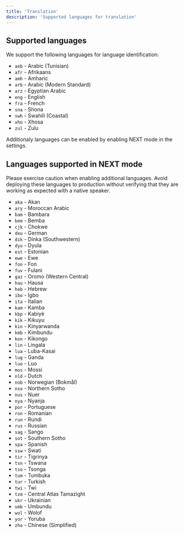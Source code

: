 ```yaml
---
title: 'Translation'
description: 'Supported languages for translation'
---
```


## Supported languages

We support the following languages for language identification:

* `aeb` - Arabic (Tunisian)
* `afr` - Afrikaans
* `amh` - Amharic
* `arb` - Arabic (Modern Standard)
* `arz` - Egyptian Arabic
* `eng` - English
* `fra` - French
* `sna` - Shona
* `swh` - Swahili (Coastal)
* `xho` - Xhosa
* `zul` - Zulu

Additionaly languages can be enabled by enabling NEXT mode in the settings.

## Languages supported in NEXT mode

<Note>
    Please exercise caution when enabling additional languages. 
    Avoid deploying these languages to production without verifying that they are working as expected with a native speaker.
</Note>

* `aka` - Akan
* `ary` - Moroccan Arabic
* `bam` - Bambara
* `bem` - Bemba
* `cjk` - Chokwe
* `deu` - German
* `dik` - Dinka (Southwestern)
* `dyu` - Dyula
* `est` - Estonian
* `ewe` - Ewe
* `fon` - Fon
* `fuv` - Fulani
* `gaz` - Oromo (Western Central)
* `hau` - Hausa
* `heb` - Hebrew
* `ibo` - Igbo
* `ita` - Italian
* `kam` - Kamba
* `kbp` - Kabiyè
* `kik` - Kikuyu
* `kin` - Kinyarwanda
* `kmb` - Kimbundu
* `kon` - Kikongo
* `lin` - Lingala
* `lua` - Luba-Kasai
* `lug` - Ganda
* `luo` - Luo
* `mos` - Mossi
* `nld` - Dutch
* `nob` - Norwegian (Bokmål)
* `nso` - Northern Sotho
* `nus` - Nuer
* `nya` - Nyanja
* `por` - Portuguese
* `ron` - Romanian
* `run` - Rundi
* `rus` - Russian
* `sag` - Sango
* `sot` - Southern Sotho
* `spa` - Spanish
* `ssw` - Swati
* `tir` - Tigrinya
* `tsn` - Tswana
* `tso` - Tsonga
* `tum` - Tumbuka
* `tur` - Turkish
* `twi` - Twi
* `tzm` - Central Atlas Tamazight
* `ukr` - Ukrainian
* `umb` - Umbundu
* `wol` - Wolof
* `yor` - Yoruba
* `zho` - Chinese (Simplified)
